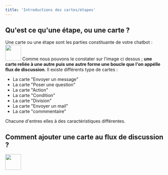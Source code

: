```yaml
---
title: 'Introductions des cartes/étapes'
---
```

## Qu'est ce qu'une étape, ou une carte ?

Une carte ou une étape sont les parties constituante de votre chatbot : 
<img height="50" src="https://clickway.fr/wp-content/uploads/2024/03/Capture-decran-2024-03-03-174552.png" />
Comme nous pouvons le constater sur l'image ci dessus ; **une carte reliée à une autre puis une autre forme une boucle que l'on appélle flux de discussion**. Il existe différents type de cartes : 

- La carte "Envoyer un message"
- La carte "Poser une question"
- La carte "Action"
- La carte "Condition"
- La carte "Division"
- La carte "Envoyer un mail"
- La carte "commmentaire"

Chacune d'entres elles à des caractéristiques différentes.

## Comment ajouter une carte au flux de discussion ?

<img height="50" src="https://clickway.fr/wp-content/uploads/2024/03/Capture-decran-2024-03-03-174552.png" />